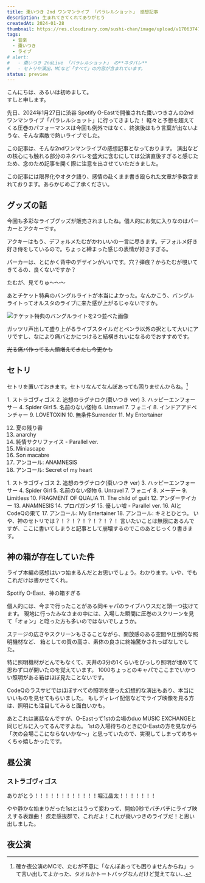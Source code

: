 ```yaml
---
title: 棗いつき 2nd ワンマンライブ 「パラレルショット」 感想記事
description: 生まれてきてくれてありがとう
createdAt: 2024-01-28
thumbnail: https://res.cloudinary.com/sushi-chan/image/upload/v1706374716/live/parallel-shot/IMG_1135_tr4n4q.jpg
tags:
  - 音楽
  - 棗いつき
  - ライブ
# alert:
#   - 棗いつき 2ndLive 「パラレルショット」 の**ネタバレ**
#   - セトリや演出、MCなど「すべて」の内容が含まれています。
status: preview
---
```


こんにちは、あるいは初めまして。<br />
すしと申します。

先日、2024年1月27日に渋谷 Spotify O-Eastで開催された棗いつきさんの2ndワンマンライブ「パラレルショット」に行ってきました！
軽々と予想を超えてくる圧巻のパフォーマンスは今回も例外ではなく、終演後はもう言葉が出ないような、そんな素敵で熱いライブでした。

この記事は、そんな2ndワンマンライブの感想記事となっております。
演出などの核心にも触れる部分のネタバレを盛大に含むにしては公演直後すぎると感じたため、念のため記事を開く際に注意を出させていただきました。

<MessageCard type="warn">
この記事には限界化やオタク語り、感情の赴くまま書き殴られた文章が多数含まれております。あらかじめご了承ください。
</MessageCard>

## グッズの話

今回も多彩なライブグッズが販売されましたね。個人的にお気に入りなのはパーカーとアクキーです。

アクキーはもう、デフォルメたむがかわいいの一言に尽きます。デフォルメ好き好き侍をしているので。ちょっと締まった感じの表情が好きすぎる。

パーカーは、とにかく背中のデザインがいいです。穴？弾痕？からたむが覗いてきてるの、良くないですか？

<TextCard caption="蘇るMCの記憶">たむが、見てりゅ～～～</TextCard>

あとチケット特典のバングルライトが本当によかった。なんかこう、バングルライトってオルスタのライブに来た感が上がるじゃないですか。

![チケット特典のバングルライトを2つ並べた画像](https://res.cloudinary.com/sushi-chan/image/upload/v1706420152/live/parallel-shot/51BEEBA0-84BF-4603-A315-E5A52465A62D_o0bmp5.heic)

ガッツリ声出して盛り上がるライブスタイルだとペンラ以外の択として大いにアリですし、なにより痛バとかにつけると結構きれいになるのでおすすめです。

~~光る痛バ作ってる人類増えてきたし今更かも~~


## セトリ

セトリを置いておきます。セトリなんてなんぼあっても困りませんからね。[^1]
[^1]: 確か夜公演のMCで、たむが不意に「なんぼあっても困りませんからね」って言い出してよかった、タオルかトートバッグなんだけど覚えてない...

<Collapse title="昼公演">
1. ストラゴヴィゴス
2. 追想のラグナロク(棗いつき ver)
3. ハッピーエンフォーサー
4. Spider Girl
5. 名前のない怪物
6. Unravel
7. フォニイ
8. インドアアドベンチャー
9. LOVETOXIN
10. 無条件Surrender
11. My Entertainer

12. 夏の残り香
13. anarchy
14. 純情サクリファイス - Parallel ver.
15. Miniascape
16. Son macabre
17. アンコール: ANAMNESIS
18. アンコール: Secret of my heart
</Collapse>

<Collapse title="夜公演">
1. ストラゴヴィゴス
2. 追想のラグナロク(棗いつき ver)
3. ハッピーエンフォーサー
4. Spider Girl
5. 名前のない怪物
6. Unravel
7. フォニイ
8. メーデー
9. Limitless
10. FRAGMENT OF QUALIA
11. The child of guilt
12. アンダーテイカー
13. ANAMNESIS
14. プロパガンダ
15. 優しい嘘 - Parallel ver.
16. AIとCodeQの果て
17. アンコール: My Entertainer
18. アンコール: キミとひとつ。
</Collapse>

<span className="text-2xl font-bold">
いや、神のセトリでは？！？！？！？！？！？！
</span>
言いたいことは無限にあるんですが、ここに書いてしまうと記事として崩壊するのでこのあとじっくり書きます。

## 神の箱が存在していた件

ライブ本編の感想はいつ始まるんだとお思いでしょう。わかります。いや、でもこれだけは書かせてくれ。

<span className="text-2xl font-bold">Spotify O-East、神の箱すぎる</span>

個人的には、今まで行ったことがある同キャパのライブハウスだと頭一つ抜けてます。
現地に行ったみなさまの中には、入場した瞬間に圧巻のスクリーンを見て「オォン」と唸った方も多いのではないでしょうか。

ステージの広さやスクリーンもさることながら、開放感のある空間や圧倒的な照明機材など、
箱としての質の高さ、素体の良さに終始驚かされっぱなしでした。

特に照明機材がとんでもなくて、天井の3分の1くらいをびっしり照明が埋めてて思わず口が開いたのを覚えています。
1000ちょっとのキャパでここまでいかつい照明がある箱はほぼ見たことないです。

CodeQのラスサビではほぼすべての照明を使った幻想的な演出もあり、本当にいいものを見せてもらいました。
もしディレイ配信などでライブ映像を見る方は、照明にも注目してみると面白いかも。

あとこれは裏話なんですが、O-Eastって1stの会場のduo MUSIC EXCHANGEと同じビルに入ってるんですよね。
1stの入場待ちのときにO-Eastの方を見ながら「次の会場ここにならないかな～」と思っていたので、実現してしまってめちゃくちゃ嬉しかったです。

## 昼公演

### ストラゴヴィゴス

<span className="text-lg font-bold">ありがとう！！！！！！！！！！！！堀江晶太！！！！！！！</span>

やや静かな始まりだった1stとはうって変わって、開始0秒でバチバチにライブ映えする表題曲！
疾走感抜群で、これだよ！これが棗いつきのライブだ！と思い出しました。

## 夜公演
